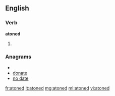 ==English==

===Verb===
'''atoned'''

# {{past of|[[atone]]}}

===Anagrams===
* {{alphagram|adenot}}
* [[donate#English|donate]]
* [[no date#English|no date]]

[[fr:atoned]]
[[it:atoned]]
[[mg:atoned]]
[[ml:atoned]]
[[vi:atoned]]